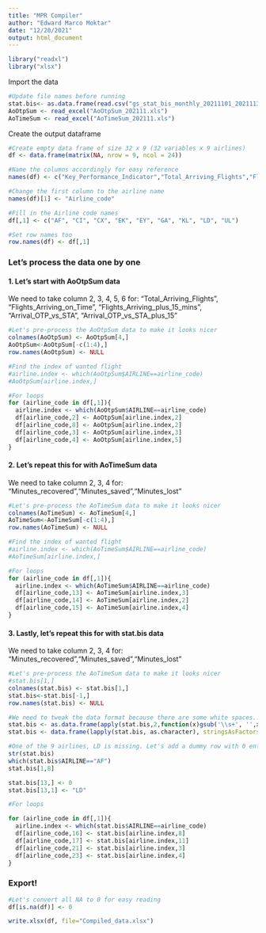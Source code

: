 ```yaml
---
title: "MPR Compiler"
author: "Edward Marco Moktar"
date: "12/20/2021"
output: html_document
---
```





```r
library("readxl")
library("xlsx")
```

Import the data
```r
#Update file names before running
stat.bis<- as.data.frame(read.csv("gs_stat_bis_monthly_20211101_20211130.csv", stringsAsFactors = FALSE))
AoOtpSum <- read_excel("AoOtpSum_202111.xls")
AoTimeSum <- read_excel("AoTimeSum_202111.xls")

```

Create the output dataframe
```r
#Create empty data frame of size 32 x 9 (32 variables x 9 airlines)
df <- data.frame(matrix(NA, nrow = 9, ncol = 24))

#Name the columns accordingly for easy reference
names(df) <- c("Key_Performance_Indicator","Total_Arriving_Flights","Flights_Arriving_on_Time","Flights_Arriving_plus_15_mins","Arrival_OTP_vs_STA","Arrival_OTP_vs_STA_plus_15","Aircraft_damage_incidents","Total_Departing_flights_","dnata_delayed_flights_(D+0)","dnata_delayed_flights_(D+15)_plus_15","Overall_dnata_OTP","Overall_dnata_OTP_plus_15","Minutes_recovered","Minutes_saved","Minutes_lost","Departing_Passengers_","Departing_bags_","MHB_Pieces","MHB/1000_Pax","MHB/1000_bag","First_bag_achieved_","Baggage_delivery_-_First_Bag","Last_bag_achieved_","Baggage_delivery_-_Last_Bag")

#Change the first column to the airline name
names(df)[1] <- "Airline_code"

#Fill in the Airline code names
df[,1] <- c("AF", "CI", "CX", "EK", "EY", "GA", "KL", "LD", "UL")

#Set row names too
row.names(df) <- df[,1]
```

### Let's process the data one by one 
#### 1. Let's start with AoOtpSum data
We need to take column 2, 3, 4, 5, 6 for:
  "Total_Arriving_Flights", "Flights_Arriving_on_Time", "Flights_Arriving_plus_15_mins", "Arrival_OTP_vs_STA", "Arrival_OTP_vs_STA_plus_15"
```r
#Let's pre-process the AoOtpSum data to make it looks nicer
colnames(AoOtpSum) <- AoOtpSum[4,]
AoOtpSum<-AoOtpSum[-c(1:4),]
row.names(AoOtpSum) <- NULL

#Find the index of wanted flight
#airline.index <- which(AoOtpSum$AIRLINE==airline_code)
#AoOtpSum[airline.index,]

#For loops
for (airline_code in df[,1]){
  airline.index <- which(AoOtpSum$AIRLINE==airline_code)
  df[airline_code,2] <- AoOtpSum[airline.index,2]
  df[airline_code,8] <- AoOtpSum[airline.index,2]
  df[airline_code,3] <- AoOtpSum[airline.index,3]
  df[airline_code,4] <- AoOtpSum[airline.index,5]
}
```

#### 2. Let's repeat this for  with AoTimeSum data
We need to take column 2, 3, 4 for:
  "Minutes_recovered","Minutes_saved","Minutes_lost"
```r
#Let's pre-process the AoTimeSum data to make it looks nicer
colnames(AoTimeSum) <- AoTimeSum[4,]
AoTimeSum<-AoTimeSum[-c(1:4),]
row.names(AoTimeSum) <- NULL

#Find the index of wanted flight
#airline.index <- which(AoTimeSum$AIRLINE==airline_code)
#AoTimeSum[airline.index,]

#For loops
for (airline_code in df[,1]){
  airline.index <- which(AoTimeSum$AIRLINE==airline_code)
  df[airline_code,13] <- AoTimeSum[airline.index,3]
  df[airline_code,14] <- AoTimeSum[airline.index,2]
  df[airline_code,15] <- AoTimeSum[airline.index,4]
}
```

#### 3. Lastly, let's repeat this for  with stat.bis data
We need to take column 2, 3, 4 for:
  "Minutes_recovered","Minutes_saved","Minutes_lost"
```r
#Let's pre-process the AoTimeSum data to make it looks nicer
#stat.bis[1,]
colnames(stat.bis) <- stat.bis[1,]
stat.bis<-stat.bis[-1,]
row.names(stat.bis) <- NULL

#We need to tweak the data format because there are some white spaces.. and convert factor back to character for processing
stat.bis <- as.data.frame(apply(stat.bis,2,function(x)gsub('\\s+', '',x)))
stat.bis <- data.frame(lapply(stat.bis, as.character), stringsAsFactors=FALSE)

#One of the 9 airlines, LD is missing. Let's add a dummy row with 0 entries
str(stat.bis)
which(stat.bis$AIRLINE=="AF")
stat.bis[1,8]

stat.bis[13,] <- 0
stat.bis[13,1] <- "LD"

#For loops

for (airline_code in df[,1]){
  airline.index <- which(stat.bis$AIRLINE==airline_code)
  df[airline_code,16] <- stat.bis[airline.index,8]
  df[airline_code,17] <- stat.bis[airline.index,11]
  df[airline_code,21] <- stat.bis[airline.index,3]
  df[airline_code,23] <- stat.bis[airline.index,4]
}
```

### Export!
```r
#Let's convert all NA to 0 for easy reading
df[is.na(df)] <- 0

write.xlsx(df, file="Compiled_data.xlsx")
```

